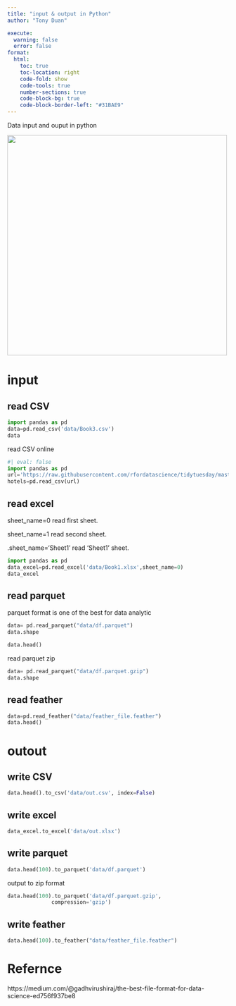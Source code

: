 ```yaml
---
title: "input & output in Python"
author: "Tony Duan"

execute:
  warning: false
  error: false
format:
  html:
    toc: true
    toc-location: right
    code-fold: show
    code-tools: true
    number-sections: true
    code-block-bg: true
    code-block-border-left: "#31BAE9"
---
```


Data input and ouput in python

![](images/1_-OQi5hp-uoL_KdIydr4hew.gif){width="500"}

# input



## read CSV

```python
import pandas as pd
data=pd.read_csv('data/Book3.csv')
data
```

read CSV online

```python
#| eval: false
import pandas as pd
url='https://raw.githubusercontent.com/rfordatascience/tidytuesday/master/data/2020/2020-02-11/hotels.csv'
hotels=pd.read_csv(url)
```

## read excel

sheet_name=0 read first sheet.

sheet_name=1 read second sheet.

.sheet_name='Sheet1' read 'Sheet1' sheet.

```python
import pandas as pd
data_excel=pd.read_excel('data/Book1.xlsx',sheet_name=0)
data_excel
```

## read parquet

parquet format is one of the best for data analytic

```python
data= pd.read_parquet("data/df.parquet")
data.shape
```

```python
data.head()
```

read parquet zip

```python
data= pd.read_parquet("data/df.parquet.gzip")
data.shape
```

## read feather

```python
data=pd.read_feather("data/feather_file.feather")
data.head()
```

# outout

## write CSV

```python
data.head().to_csv('data/out.csv', index=False)  
```

## write excel

```python
data_excel.to_excel('data/out.xlsx')
```

## write parquet

```python
data.head(100).to_parquet('data/df.parquet') 
```

output to zip format

```python
data.head(100).to_parquet('data/df.parquet.gzip',
              compression='gzip')  
```

## write feather

```python
data.head(100).to_feather("data/feather_file.feather")
```

# Refernce

https://medium.com/@gadhvirushiraj/the-best-file-format-for-data-science-ed756f937be8
